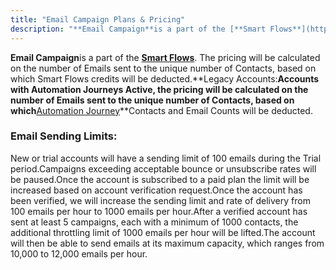 ```yaml
---
title: "Email Campaign Plans & Pricing"
description: "**Email Campaign**is a part of the [**Smart Flows**](https://support.salesmate.io/hc/en-us/articles/36622327424793). The pricing will be calculated on..."
---
```


**Email Campaign**is a part of the [**Smart Flows**](https://support.salesmate.io/hc/en-us/articles/36622327424793). The pricing will be calculated on the number of Emails sent to the unique number of Contacts, based on which Smart Flows credits will be deducted.**Legacy Accounts:**Accounts with Automation Journeys Active, the pricing will be calculated on the number of Emails sent to the unique number of Contacts, based on which**[Automation Journey](https://support.salesmate.io/hc/en-us/articles/360061933432)**Contacts and Email Counts will be deducted.

### Email Sending Limits:

New or trial accounts will have a sending limit of 100 emails during the Trial period.Campaigns exceeding acceptable bounce or unsubscribe rates will be paused.Once the account is subscribed to a paid plan the limit will be increased based on account verification request.Once the account has been verified, we will increase the sending limit and rate of delivery from 100 emails per hour to 1000 emails per hour.After a verified account has sent at least 5 campaigns, each with a minimum of 1000 contacts, the additional throttling limit of 1000 emails per hour will be lifted.The account will then be able to send emails at its maximum capacity, which ranges from 10,000 to 12,000 emails per hour.
